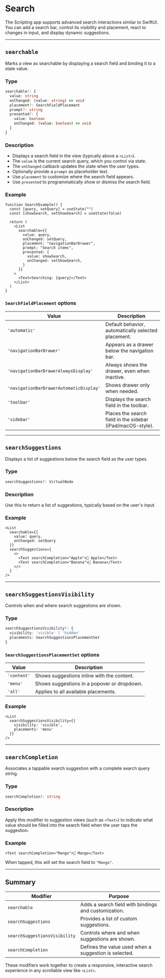 # Search 
        
The Scripting app supports advanced search interactions similar to SwiftUI. You can add a search bar, control its visibility and placement, react to changes in input, and display dynamic suggestions.

---

## `searchable`

Marks a view as searchable by displaying a search field and binding it to a state value.

### Type

```ts
searchable?: {
  value: string
  onChanged: (value: string) => void
  placement?: SearchFieldPlacement
  prompt?: string
  presented?: {
    value: boolean
    onChanged: (value: boolean) => void
  }
}
```

### Description

* Displays a search field in the view (typically above a `<List>`).
* The `value` is the current search query, which you control via state.
* The `onChanged` callback updates the state when the user types.
* Optionally provide a `prompt` as placeholder text.
* Use `placement` to customize where the search field appears.
* Use `presented` to programmatically show or dismiss the search field.

### Example

```tsx
function SearchExample() {
  const [query, setQuery] = useState("")
  const [showSearch, setShowSearch] = useState(false)

  return (
    <List
      searchable={{
        value: query,
        onChanged: setQuery,
        placement: "navigationBarDrawer",
        prompt: "Search items",
        presented: {
          value: showSearch,
          onChanged: setShowSearch,
        }
      }}
    >
      <Text>Searching: {query}</Text>
    </List>
  )
}
```

### `SearchFieldPlacement` options

| Value                                   | Description                                                |
| --------------------------------------- | ---------------------------------------------------------- |
| `'automatic'`                           | Default behavior, automatically selected placement.        |
| `'navigationBarDrawer'`                 | Appears as a drawer below the navigation bar.              |
| `'navigationBarDrawerAlwaysDisplay'`    | Always shows the drawer, even when inactive.               |
| `'navigationBarDrawerAutomaticDisplay'` | Shows drawer only when needed.                             |
| `'toolbar'`                             | Displays the search field in the toolbar.                  |
| `'sidebar'`                             | Places the search field in the sidebar (iPad/macOS-style). |

---

## `searchSuggestions`

Displays a list of suggestions below the search field as the user types.

### Type

```ts
searchSuggestions?: VirtualNode
```

### Description

Use this to return a list of suggestions, typically based on the user's input.

### Example

```tsx
<List
  searchable={{
    value: query,
    onChanged: setQuery
  }}
  searchSuggestions={
    <>
      <Text searchCompletion="Apple">🍎 Apple</Text>
      <Text searchCompletion="Banana">🍌 Banana</Text>
    </>
  }
/>
```

---

## `searchSuggestionsVisibility`

Controls when and where search suggestions are shown.

### Type

```ts
searchSuggestionsVisibility?: {
  visibility: 'visible' | 'hidden'
  placements: SearchSuggestionsPlacementSet
}
```

### `SearchSuggestionsPlacementSet` options

| Value       | Description                                 |
| ----------- | ------------------------------------------- |
| `'content'` | Shows suggestions inline with the content.  |
| `'menu'`    | Shows suggestions in a popover or dropdown. |
| `'all'`     | Applies to all available placements.        |

### Example

```tsx
<List
  searchSuggestionsVisibility={{
    visibility: 'visible',
    placements: 'menu'
  }}
/>
```

---

## `searchCompletion`

Associates a tappable search suggestion with a complete search query string.

### Type

```ts
searchCompletion?: string
```

### Description

Apply this modifier to suggestion views (such as `<Text>`) to indicate what value should be filled into the search field when the user taps the suggestion.

### Example

```tsx
<Text searchCompletion="Mango">🥭 Mango</Text>
```

When tapped, this will set the search field to `"Mango"`.

---

## Summary

| Modifier                      | Purpose                                               |
| ----------------------------- | ----------------------------------------------------- |
| `searchable`                  | Adds a search field with bindings and customization.  |
| `searchSuggestions`           | Provides a list of custom suggestions.                |
| `searchSuggestionsVisibility` | Controls where and when suggestions are shown.        |
| `searchCompletion`            | Defines the value used when a suggestion is selected. |

These modifiers work together to create a responsive, interactive search experience in any scrollable view like `<List>`.